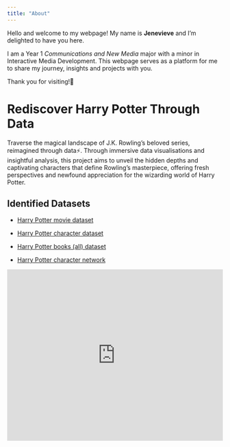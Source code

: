 ```yaml
---
title: "About"
---
```


Hello and welcome to my webpage! My name is **Jenevieve** and I'm delighted to have you here.

I am a Year 1 *Communications and New Media* major with a minor in Interactive Media Development. This webpage serves as a platform for me to share my journey, insights and projects with you.

Thank you for visiting!💟

# Rediscover Harry Potter Through Data

Traverse the magical landscape of J.K. Rowling's beloved series, reimagined through data⚡. Through immersive data visualisations and insightful analysis, this project aims to unveil the hidden depths and captivating characters that define Rowling's masterpiece, offering fresh perspectives and newfound appreciation for the wizarding world of Harry Potter.

## Identified Datasets

-   [Harry Potter movie dataset](https://www.kaggle.com/datasets/maricinnamon/harry-potter-movies-dataset)

-   [Harry Potter character dataset](https://www.kaggle.com/datasets/zez000/characters-in-harry-potter-books)

-   [Harry Potter books (all) dataset](https://www.kaggle.com/datasets/moxxis/harry-potter-lstm/data)

-   [Harry Potter character network](https://github.com/efekarakus/potter-network)

```{=html}
<iframe height="400" width="100%" frameborder="no" src="https://jenevievetn.shinyapps.io/sample_app/"> </iframe>
```

